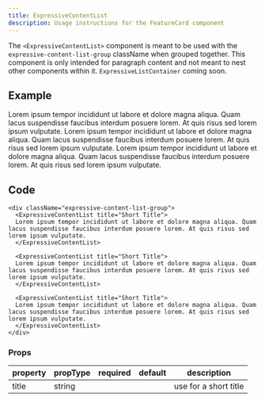 ```yaml
---
title: ExpressiveContentList
description: Usage instructions for the FeatureCard component
---
```


<PageDescription>

The `<ExpressiveContentList>` component is meant to be used with the `expressive-content-list-group` className when grouped together. This component is only intended for paragraph content and not meant to nest other components within it. `ExpressiveListContainer` coming soon.

</PageDescription>

## Example

<div className="expressive-content-list-group">
<ExpressiveContentList 
  title="Short Title"
>
Lorem ipsum tempor incididunt ut labore et dolore magna aliqua. Quam lacus suspendisse faucibus interdum posuere lorem. At quis risus sed lorem ipsum vulputate.
</ExpressiveContentList>
<ExpressiveContentList 
  title="Short Title"
>
Lorem ipsum tempor incididunt ut labore et dolore magna aliqua. Quam lacus suspendisse faucibus interdum posuere lorem. At quis risus sed lorem ipsum vulputate.
</ExpressiveContentList>
<ExpressiveContentList 
  title="Short Title"
>
Lorem ipsum tempor incididunt ut labore et dolore magna aliqua. Quam lacus suspendisse faucibus interdum posuere lorem. At quis risus sed lorem ipsum vulputate.
</ExpressiveContentList>
</div>





## Code

```mdx path=components/ExpressiveContentList/ExpressiveContentList.js src=https://github.com/carbon-design-system/gatsby-theme-carbon/tree/main/packages/gatsby-theme-carbon/src/components/ExpressiveContentList
<div className="expressive-content-list-group">
  <ExpressiveContentList title="Short Title">
  Lorem ipsum tempor incididunt ut labore et dolore magna aliqua. Quam lacus suspendisse faucibus interdum posuere lorem. At quis risus sed lorem ipsum vulputate.
  </ExpressiveContentList>

  <ExpressiveContentList title="Short Title">
  Lorem ipsum tempor incididunt ut labore et dolore magna aliqua. Quam lacus suspendisse faucibus interdum posuere lorem. At quis risus sed lorem ipsum vulputate.
  </ExpressiveContentList>
    
  <ExpressiveContentList title="Short Title">
  Lorem ipsum tempor incididunt ut labore et dolore magna aliqua. Quam lacus suspendisse faucibus interdum posuere lorem. At quis risus sed lorem ipsum vulputate.
  </ExpressiveContentList>
</div>
```

### Props

| property   | propType | required | default  | description                                                                                         |
| ---------- | -------- | -------- | -------- | --------------------------------------------------------------------------------------------------- |
| title      | string   |          |          | use for a short title                                                                                       |                                                                         |

